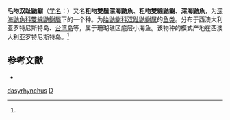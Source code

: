 {{Speciesbox
| name = 毛吻双趾鼬鳚
| status = 
| status_system = 
| image = 
| genus = Dinematichthys
| species = dasyrhynchus
| authority = (Cohen et Hutchins, 1982)<ref name='id6865'>{{cite web| url =http://www.bioinfo.cn/db05/BjdwSpecies.php?action=view&id=6865| title =毛吻双趾鼬鳚| work =《中国动物物种编目数据库》| publisher =中国科学院微生物研究所| author =中国科学院动物研究所| accessdate =2009-04-11| deadurl =yes| archiveurl =https://web.archive.org/web/20160305083514/http://www.bioinfo.cn/db05/BjdwSpecies.php?action=view&id=6865| archivedate =2016-03-05}}</ref>
}}

'''毛吻双趾鼬鳚'''（[[学名|学名]]：{{lang|la|''Dinematichthys dasyrhynchus''}}）又名'''粗吻雙鬚深海鼬魚'''、'''粗吻雙線鼬鳚'''、'''深海鼬魚'''，为[[深海鼬魚科|深海鼬魚科]][[雙線鼬鳚屬|雙線鼬鳚屬]]下的一个种。为[[胎鼬鳚科|胎鼬鳚科]][[双趾鼬鳚属|双趾鼬鳚属]]的[[鱼类|鱼类]]。分布于西澳大利亚罗特尼斯特岛、[[台湾岛|台湾岛]]等，属于珊瑚礁区底层小海鱼。该物种的模式产地在西澳大利亚罗特尼斯特岛。<ref name='id6865'/>

== 参考文献 ==
{{reflist}}
* {{TaiBNET| zh=粗吻雙鬚深海鼬魚 | id=381233 | binomial=Dinematichthys dasyrhynchus | authority=Cohen & Hutchins, 1982 | var= | accessdate=2013-01-24}}
{{Wikispecies|Dinematichthys dasyrhynchus}}
{{Taxonbar|from=Q5410965}}

[[Category:双趾鼬鳚属|dasyrhynchus]]
[[Category:1982年描述的魚類|D]]


{{鱸形目小作品}}